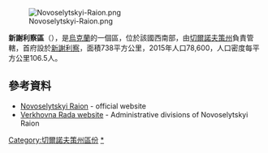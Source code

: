 [[Image:Novoselytskyi-Raion.png|right]]

'''新謝利察區'''（{{lang-uk|Новоселицький район}}），是[[烏克蘭|烏克蘭]]的一個區，位於該國西南部，由[[切爾諾夫策州|切爾諾夫策州]]負責管轄，首府設於[[新謝利察|新謝利察]]，面積738平方公里，2015年人口78,600，人口密度每平方公里106.5人。

==參考資料==
*[https://web.archive.org/web/20060905042020/http://www.bucoda.cv.ua/bukovina/9/index.html Novoselytskyi Raion] -  official website {{uk icon}}
* [https://web.archive.org/web/20070930184701/http://gska2.rada.gov.ua:7777/pls/z7502/A005?rf7571=39155 Verkhovna Rada website] - Administrative divisions of Novoselytskyi Raion {{uk icon}}

[[Category:切爾諾夫策州區份|Category:切爾諾夫策州區份]]
[[Category:新謝利察區|*]]


{{Chernivtsi-geo-stub}}